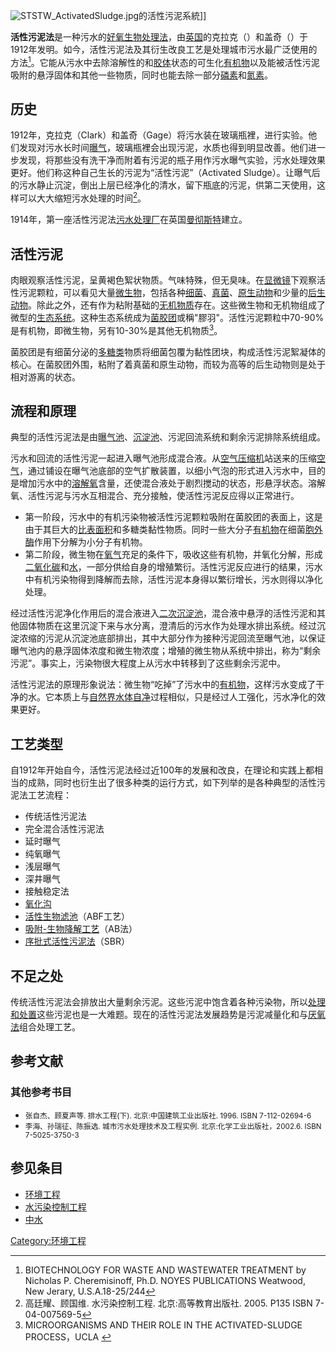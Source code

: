[[File:STSTW_ActivatedSludge.jpg|thumb]]的活性污泥系統]]

'''活性污泥法'''是一种污水的[[好氧生物处理法|好氧生物处理法]]，由[[英国|英国]]的克拉克（{{lang|en|Clark}}）和盖奇（{{lang|en|Gage}}）于1912年发明。如今，活性污泥法及其衍生改良工艺是处理城市污水最广泛使用的方法<ref>BIOTECHNOLOGY FOR WASTE AND WASTEWATER TREATMENT by Nicholas P. Cheremisinoff, Ph.D. NOYES PUBLICATIONS Weatwood, New Jerary, U.S.A.18-25/244[http://www.scribd.com/doc/9950/-Biotechnology-for-Waste-and-Wastewater-Treatment-Nicholas-P-Cheremisinoff ]</ref>。它能从污水中去除溶解性的和[[胶体|胶体]]状态的可生化[[有机物|有机物]]以及能被活性污泥吸附的悬浮固体和其他一些物质，同时也能去除一部分[[磷|磷素]]和[[氮|氮素]]。

== 历史 ==

1912年，克拉克（Clark）和盖奇（Gage）将污水装在玻璃瓶裡，进行实验。他们发现对污水长时间[[曝气|曝气]]，玻璃瓶裡会出现污泥，水质也得到明显改善。他们进一步发现，将那些没有洗干净而附着有污泥的瓶子用作污水曝气实验，污水处理效果更好。他们称这种自己生长的污泥为“活性污泥”（Activated Sludge）。让曝气后的污水静止沉淀，倒出上层已经净化的清水，留下瓶底的污泥，供第二天使用，这样可以大大缩短污水处理的时间<ref>高廷耀、顾国维. 水污染控制工程. 北京:高等教育出版社. 2005. P135 ISBN 7-04-007569-5</ref>。

1914年，第一座活性污泥法[[污水处理厂|污水处理厂]]在英国[[曼彻斯特|曼彻斯特]]建立。

== 活性污泥 ==

肉眼观察活性污泥，呈黄褐色絮状物质。气味特殊，但无臭味。在[[显微镜|显微镜]]下观察活性污泥颗粒，可以看见大量[[微生物|微生物]]，包括各种[[细菌|细菌]]、[[真菌|真菌]]、[[原生动物|原生动物]]和少量的[[后生动物|后生动物]]。除此之外，还有作为粘附基础的[[无机物|无机物质]]存在。这些微生物和无机物组成了微型的[[生态系统|生态系统]]。这种生态系统成为[[菌胶团|菌胶团]]或稱"膠羽"。活性污泥颗粒中70-90%是有机物，即微生物，另有10-30%是其他无机物质<ref>MICROORGANISMS AND THEIR ROLE IN THE ACTIVATED-SLUDGE PROCESS，UCLA {{cite web |url=http://www.college.ucla.edu/webproject/micro7/studentprojects7/Rader/asludge2.htm |title=存档副本 |accessdate=2007-04-25 |deadurl=yes |archiveurl=https://web.archive.org/web/20070420194130/http://www.college.ucla.edu/webproject/micro7/studentprojects7/Rader/asludge2.htm |archivedate=2007-04-20 }}</ref>。

菌胶团是有细菌分泌的[[多糖类|多糖类]]物质将细菌包覆为黏性团块，构成活性污泥絮凝体的核心。在菌胶团外围，粘附了着真菌和原生动物，而较为高等的后生动物则是处于相对游离的状态。

== 流程和原理 ==

典型的活性污泥法是由[[曝气池|曝气池]]、[[沉淀池|沉淀池]]、污泥回流系统和剩余污泥排除系统组成。

污水和回流的活性污泥一起进入曝气池形成混合液。从[[空气压缩机|空气压缩机]]站送来的压缩[[空气|空气]]，通过铺设在曝气池底部的空气扩散装置，以细小气泡的形式进入污水中，目的是增加污水中的[[溶解氧|溶解氧]]含量，还使混合液处于剧烈搅动的状态，形悬浮状态。溶解氧、活性污泥与污水互相混合、充分接触，使活性污泥反应得以正常进行。

*第一阶段，污水中的有机污染物被活性污泥颗粒吸附在菌胶团的表面上，这是由于其巨大的[[比表面积|比表面积]]和多糖类黏性物质。同时一些大分子[[有机物|有机物]]在细菌[[胞外酶|胞外酶]]作用下分解为小分子有机物。
*第二阶段，微生物在[[氧气|氧气]]充足的条件下，吸收这些有机物，并氧化分解，形成[[二氧化碳|二氧化碳]]和[[水|水]]，一部分供给自身的增殖繁衍。活性污泥反应进行的结果，污水中有机污染物得到降解而去除，活性污泥本身得以繁衍增长，污水则得以净化处理。

经过活性污泥净化作用后的混合液进入[[二次沉淀池|二次沉淀池]]，混合液中悬浮的活性污泥和其他固体物质在这里沉淀下来与水分离，澄清后的污水作为处理水排出系统。经过沉淀浓缩的污泥从沉淀池底部排出，其中大部分作为接种污泥回流至曝气池，以保证曝气池内的悬浮固体浓度和微生物浓度；增殖的微生物从系统中排出，称为“剩余污泥”。事实上，污染物很大程度上从污水中转移到了这些剩余污泥中。

活性污泥法的原理形象说法：微生物“吃掉”了污水中的[[有机物|有机物]]，这样污水变成了干净的水。它本质上与[[自然界|自然界]][[水体自净|水体自净]]过程相似，只是经过人工强化，污水净化的效果更好。

== 工艺类型 ==

自1912年开始自今，活性污泥法经过近100年的发展和改良，在理论和实践上都相当的成熟，同时也衍生出了很多种类的运行方式，如下列举的是各种典型的活性污泥法工艺流程：
* 传统活性污泥法
* 完全混合活性污泥法
* 延时曝气
* 纯氧曝气
* 浅层曝气
* 深井曝气
* 接触稳定法
* [[氧化沟|氧化沟]]
* [[活性生物滤池|活性生物滤池]]（ABF工艺）
* [[吸附-生物降解工艺|吸附-生物降解工艺]]（AB法）
* [[序批式活性污泥法|序批式活性污泥法]]（SBR）

== 不足之处 ==

传统活性污泥法会排放出大量剩余污泥。这些污泥中饱含着各种污染物，所以[[固体废弃物的处理与处置|处理和处置]]这些污泥也是一大难题。现在的活性污泥法发展趋势是污泥减量化和与[[厌氧法|厌氧法]]组合处理工艺。

== 参考文献 ==
{{reflist}}

=== 其他参考书目 ===
*<span style="font-size:smaller;">张自杰、顾夏声等. 排水工程(下). 北京:中国建筑工业出版社. 1996. ISBN 7-112-02694-6</span>
*<span style="font-size:smaller;">李海、孙瑞征、陈振选. 城市污水处理技术及工程实例. 北京:化学工业出版社，2002.6. ISBN 7-5025-3750-3</span>

== 参见条目 ==
*[[环境工程|环境工程]]
*[[水污染控制工程|水污染控制工程]]
*[[中水|中水]]

{{Pollution}}
{{水污染控制}}

{{Authority control}}
[[Category:环境工程|Category:环境工程]]